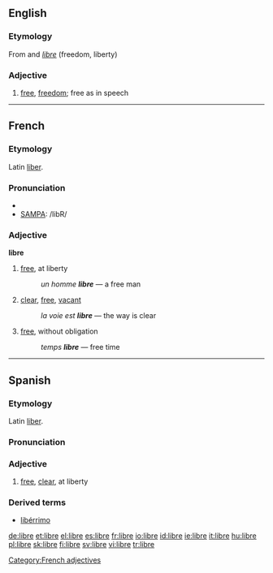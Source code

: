 {{see|LIBRE}}
==English==

===Etymology===
From {{S.}} and {{F.}} ''[[libre]]'' (freedom, liberty)

===Adjective===
{{en-adj|-}}

# {{context|free software movement}} [[free]], [[freedom]]; free as in speech

----

==French==

===Etymology===
Latin [[liber]].

===Pronunciation===
* {{IPA|/libʀ/}}
* [[w:SAMPA|SAMPA]]: /libR/

===Adjective===
{{fr-infl-adj|sm=libre|sf=libre|pm=libres|pf=libres|smp=libʁ|sfp=libʁ|pmp=libʁ|pfp=libʁ}}
'''libre'''

# [[free]], at liberty
#: ''un homme '''libre''''' — a free man
# [[clear]], [[free]], [[vacant]]
#: ''la voie est '''libre''''' — the way is clear
# [[free]], without obligation
#: ''temps '''libre''''' — free time

[[Category:French adjectives]]

----

==Spanish==

===Etymology===
Latin [[liber]].

===Pronunciation===
{{IPA|/ˈliβɾe/}}

===Adjective===
{{es-adj|f=libre}}

# [[free]], [[clear]], at liberty

===Derived terms===
* [[libérrimo]]

[[de:libre]]
[[et:libre]]
[[el:libre]]
[[es:libre]]
[[fr:libre]]
[[io:libre]]
[[id:libre]]
[[ie:libre]]
[[it:libre]]
[[hu:libre]]
[[pl:libre]]
[[sk:libre]]
[[fi:libre]]
[[sv:libre]]
[[vi:libre]]
[[tr:libre]]